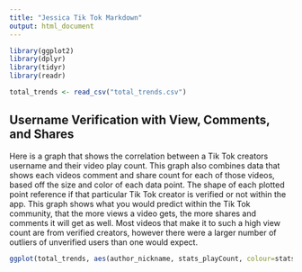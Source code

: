 ```yaml
---
title: "Jessica Tik Tok Markdown"
output: html_document
---
```


```r
library(ggplot2)
library(dplyr)
library(tidyr)
library(readr)

total_trends <- read_csv("total_trends.csv")
```

## Username Verification with View, Comments, and Shares 

Here is a graph that shows the correlation between a Tik Tok creators username and their video play count. This graph also combines data that shows each videos comment and share count for each of those videos, based off the size and color of each data point. The shape of each plotted point reference if that particular Tik Tok creator is verified or not within the app. This graph shows what you would predict within the Tik Tok community, that the more views a video gets, the more shares and comments it will get as well. Most videos that make it to such a high view count are from verified creators, however there were a larger number of outliers of unverified users than one would expect. 

```r
ggplot(total_trends, aes(author_nickname, stats_playCount, colour=stats_shareCount, size=stats_commentCount, shape=author_verified))+geom_jitter()+xlab("Creator Nickname")+ylab("Video Play Count")+scale_colour_continuous(name="Share Count")+scale_size_continuous(name="Comment Count")+scale_shape_discrete(name="Author Verification")

```

